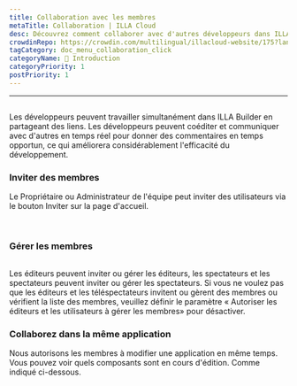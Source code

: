 ```yaml
---
title: Collaboration avec les membres
metaTitle: Collaboration | ILLA Cloud
desc: Découvrez comment collaborer avec d'autres développeurs dans ILLA Builder en partageant des liens, en coéditant et en communiquant en temps réel pour améliorer l'efficacité du développement.
crowdinRepo: https://crowdin.com/multilingual/illacloud-website/175?languages=fr&filter=basic&value=0
tagCategory: doc_menu_collaboration_click
categoryName: 👋 Introduction
categoryPriority: 1
postPriority: 1
---
```


* * *

## <h2 hidden>Collaboration avec les membres</h2>

Les développeurs peuvent travailler simultanément dans ILLA Builder en partageant des liens. Les développeurs peuvent coéditer et communiquer avec d'autres en temps réel pour donner des commentaires en temps opportun, ce qui améliorera considérablement l'efficacité du développement.

### Inviter des membres

Le Propriétaire ou Administrateur de l'équipe peut inviter des utilisateurs via le bouton Inviter sur la page d'accueil. 

<img src='https://cdn.illacloud.com/official-website/img/docs/assemble/collaboration.png' alt="" />

<img src='https://cdn.illacloud.com/official-website/img/docs/assemble/collaboration(1).png' alt="" />

### Gérer les membres

<img src='https://cdn.illacloud.com/official-website/img/docs/assemble/collaboration(2).png' alt="" />

Les éditeurs peuvent inviter ou gérer les éditeurs, les spectateurs et les spectateurs peuvent inviter ou gérer les spectateurs. Si vous ne voulez pas que les éditeurs et les téléspectateurs invitent ou gèrent des membres ou vérifient la liste des membres, veuillez définir le paramètre « Autoriser les éditeurs et les utilisateurs à gérer les membres» pour désactiver.

### Collaborez dans la même application

Nous autorisons les membres à modifier une application en même temps. Vous pouvez voir quels composants sont en cours d'édition. Comme indiqué ci-dessous. 

<img src='https://cdn.illacloud.com/official-website/img/docs/assemble/collaboration(3).png' alt="" />
